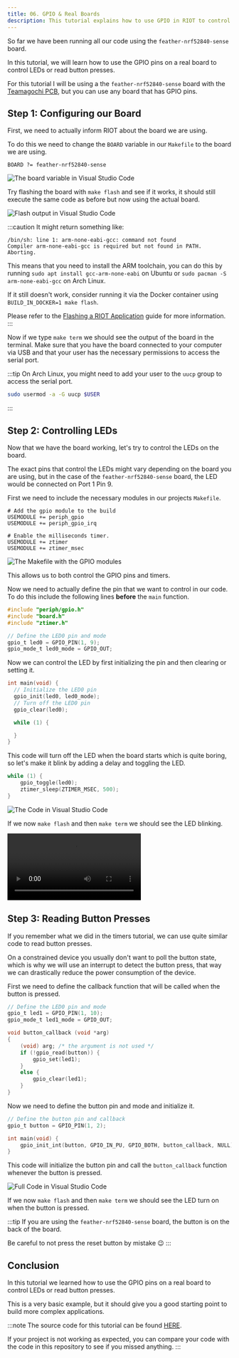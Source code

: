 ```yaml
---
title: 06. GPIO & Real Boards
description: This tutorial explains how to use GPIO in RIOT to control LEDs or read button presses.
---
```



So far we have been running all our code using the `feather-nrf52840-sense` board. 

In this tutorial, we will learn how to use the GPIO pins on a real board to control LEDs or read button presses.

For this tutorial I will be using a the `feather-nrf52840-sense` board with the [Teamagochi PCB](https://github.com/smartuni/teamagochi), but you can use any board that has GPIO pins.

## Step 1: Configuring our Board

<Contact />

First, we need to actually inform RIOT about the board we are using. 

To do this we need to change the `BOARD` variable in our `Makefile` to the board we are using.

```make
BOARD ?= feather-nrf52840-sense
```

![The board variable in Visual Studio Code](img/06_gpio/01_define_board.png)

Try flashing the board with `make flash` and see if it works, 
it should still execute the same code as before but now using the actual board.

![Flash output in Visual Studio Code](img/06_gpio/02_flash_output.png)

:::caution
It might return something like:

```
/bin/sh: line 1: arm-none-eabi-gcc: command not found
Compiler arm-none-eabi-gcc is required but not found in PATH.  Aborting.
```

This means that you need to install the ARM toolchain, 
you can do this by running `sudo apt install gcc-arm-none-eabi` on Ubuntu
or `sudo pacman -S arm-none-eabi-gcc` on Arch Linux.

If it still doesn't work, consider running it via the Docker container using `BUILD_IN_DOCKER=1 make flash`.

Please refer to the [Flashing a RIOT Application](/getting-started/flashing) guide for more information.
:::

Now if we type `make term` we should see the output of the board in the terminal.
Make sure that you have the board connected to your computer via USB and
that your user has the necessary permissions to access the serial port.

:::tip
On Arch Linux, you might need to add your user to the `uucp` group to access the serial port.

```bash
sudo usermod -a -G uucp $USER
```
:::

## Step 2: Controlling LEDs

Now that we have the board working, let's try to control the LEDs on the board.

The exact pins that control the LEDs might vary depending on the board you are using,
but in the case of the `feather-nrf52840-sense` board, the LED would be connected 
on Port 1 Pin 9.

First we need to include the necessary modules in our projects `Makefile`.

```make
# Add the gpio module to the build
USEMODULE += periph_gpio
USEMODULE += periph_gpio_irq

# Enable the milliseconds timer.
USEMODULE += ztimer
USEMODULE += ztimer_msec
```

![The Makefile with the GPIO modules](img/06_gpio/03_gpio_modules.png)

This allows us to both control the GPIO pins and timers.

Now we need to actually define the pin that we want to control in our code. 
To do this include the following lines **before** the `main` function.

```c
#include "periph/gpio.h"
#include "board.h"
#include "ztimer.h"

// Define the LED0 pin and mode
gpio_t led0 = GPIO_PIN(1, 9);
gpio_mode_t led0_mode = GPIO_OUT;
```

Now we can control the LED by first initializing the pin and then clearing or setting it.

```c
int main(void) {
  // Initialize the LED0 pin
  gpio_init(led0, led0_mode);
  // Turn off the LED0 pin
  gpio_clear(led0);

  while (1) {

  }
}
```

This code will turn off the LED when the board starts which is quite boring,
so let's make it blink by adding a delay and toggling the LED.

```c
while (1) {
    gpio_toggle(led0);
    ztimer_sleep(ZTIMER_MSEC, 500);
}
```

![The Code in Visual Studio Code](img/06_gpio/04_code.png)

If we now `make flash` and then `make term` we should see the LED blinking.

<video controls>
  <source src={WorkingVideo} type="video/mp4" />
  Your browser does not support the video tag.
</video>

## Step 3: Reading Button Presses

If you remember what we did in the timers tutorial,
we can use quite similar code to read button presses.

On a constrained device you usually don't want to poll the button state,
which is why we will use an interrupt to detect the button press,
that way we can drastically reduce the power consumption of the device.

First we need to define the callback function that will be called when the button is pressed.

```c
// Define the LED0 pin and mode
gpio_t led1 = GPIO_PIN(1, 10);
gpio_mode_t led1_mode = GPIO_OUT;

void button_callback (void *arg)
{
    (void) arg; /* the argument is not used */
    if (!gpio_read(button)) {
        gpio_set(led1);
    }
    else {
        gpio_clear(led1);
    }
}
```

Now we need to define the button pin and mode and initialize it.

```c
// Define the button pin and callback
gpio_t button = GPIO_PIN(1, 2);

int main(void) {
    gpio_init_int(button, GPIO_IN_PU, GPIO_BOTH, button_callback, NULL);
}
```

This code will initialize the button pin and call the `button_callback` function whenever the button is pressed.

![Full Code in Visual Studio Code](img/06_gpio/07_full_code.png)

If we now `make flash` and then `make term` we should see the LED turn on when the button is pressed.

:::tip
If you are using the `feather-nrf52840-sense` board, the button is on the back of the board.

Be careful to not press the reset button by mistake 😉
:::

## Conclusion

In this tutorial we learned how to use the GPIO pins on a real board to control LEDs or read button presses.

This is a very basic example, but it should give you a good starting point to build more complex applications.

<Contact />

:::note
The source code for this tutorial can be found [HERE](https://github.com/AnnsAnns/RIOT-Tutorial-Repository/tree/06_gpio). 

If your project is not working as expected, you can compare your code with the code in this repository to see if you missed anything.
:::


